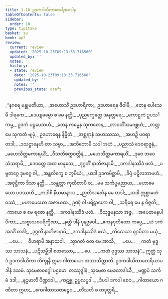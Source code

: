 ```yaml
---
title: 1.10 ဥဒကဒါယိကာထေရီအပဒါန
tableOfContents: false
sidebar:
  order: 10
type: tipitaka
basket: su
book: ap2
review:
  current: review
  updated: '2025-10-23T09:13:33.716560'
  updated_by: ''
  notes: ''
  history:
  - state: review
    date: '2025-10-23T09:13:33.716560'
    updated_by: ''
    notes: ''
    previous_state: draft
---
```



<ReviewStatus review={frontmatter.review} showDetails={true} />

<HypothesisAnnotation frontmatter={frontmatter} />

<DynamicBreadcrumb />

<Division number="116" book="ap2" e="ch" v="20" p="11">

<Paragraph number="136" type="verses" book="ap2">
_“နဂရေ ဗန္ဓုမတိယာ,_  
_အဟောသိံ ဥဒဟာရိကာ;_  
ဥဒဟာရေန ဇီဝါမိ,_  
_တေန ပေါသေမိ ဒါရကေ._  

</Paragraph>

</Division>
<Division number="117" book="ap2" e="ch" v="20" p="11">

<Paragraph number="137" type="verses" book="ap2">
_ဒေယျဓမ္မော စ မေ နတ္ထိ,_  
_ပုညက္ခေတ္တေ အနုတ္တရေ;_  
_ကောဋ္ဌကံ ဥပသင်္ကမ္မ,_  
ဥဒကံ ပဋ္ဌပေသဟံ._  

</Paragraph>

</Division>
<Division number="118" book="ap2" e="ch" v="20" p="11">

<Paragraph number="138" type="verses" book="ap2">
_တေန ကမ္မေန သုကတေန,_  
_တာဝတိံသမဂစ္ဆဟံ;_  
_တတ္ထ မေ သုကတံ ဗျမှံ,_  
ဥဒဟာရေန နိမ္မိတံ._  

</Paragraph>

</Division>
<Division number="119" book="ap2" e="ch" v="20" p="11">

<Paragraph number="139" type="verses" book="ap2">
_အစ္ဆရာနံ သဟဿဿ,_  
_အဟဉှိ ပဝရာ တဒါ;_  
_ဒသဋ္ဌာနေဟိ တာ သဗ္ဗာ,_  
_အဘိဘောမိ သဒါ အဟံ._  

</Paragraph>

</Division>
<Division number="120" book="ap2" e="ch" v="20" p="11">

<Paragraph number="140" type="verses" book="ap2">
_ပညာသံ ဒေဝရာဇူနံ,_  
_မဟေသိတ္တမကာရယိံ;_  
_ဝီသတိစက္ကဝတ္တီနံ,_  
_မဟေသိတ္တမကာရယိံ._  

</Paragraph>

</Division>
<Division number="121" book="ap2" e="ch" v="20" p="11">

<Paragraph number="141" type="verses" book="ap2">
_ဒုဝေ ဘဝေ သံသရာမိ,_  
_ဒေဝတ္တေ အထ မာနုသေ;_  
_ဒုဂ္ဂတိံ နာဘိဇာနာမိ,_  
_ဒကဒါနဿိဒံ ဖလံ._  

</Paragraph>

</Division>
<Division number="122" book="ap2" e="ch" v="20" p="11">

<Paragraph number="142" type="verses" book="ap2">
_ပဗ္ဗတဂ္ဂေ ဒုမဂ္ဂေ ဝါ,_  
_အန္တလိက္ခေ စ ဘူမိယံ;_  
_ယဒါ ဥဒကမိစ္ဆာမိ,_  
_ခိပ္ပံ ပဋိလဘာမဟံ._  

</Paragraph>

</Division>
<Division number="123" book="ap2" e="ch" v="20" p="12">

<Paragraph number="143" type="verses" book="ap2">
_အဝုဋ္ဌိကာ ဒိသာ နတ္ထိ,_  
_သန္တတ္တာ ကုထိတာပိ စ;_  
_မမ သင်္ကပ္ပမညာယ,_  
_မဟာမေဃော ပဝဿတိ._  

</Paragraph>

</Division>
<Division number="124" book="ap2" e="ch" v="20" p="12">

<Paragraph number="144" type="verses" book="ap2">
_ကဒါစိ နီယမာနာယ,_  
_ဉာတိသင်္ဃေန မေ တဒါ;_  
_ယဒါ ဣစ္ဆာမဟံ ဝဿံ,_  
_မဟာမေဃော အဇာယထ._  

</Paragraph>

</Division>
<Division number="125" book="ap2" e="ch" v="20" p="12">

<Paragraph number="145" type="verses" book="ap2">
ဥဏှံ ဝါ ပရိဠာဟော ဝါ,_  
_သရီရေ မေ န ဝိဇ္ဇတိ;_  
_ကာယေ စ မေ ရဇော နတ္ထိ,_  
_ဒကဒါနဿိဒံ ဖလံ._  

</Paragraph>

</Division>
<Division number="126" book="ap2" e="ch" v="20" p="12">

<Paragraph number="146" type="verses" book="ap2">
_ဝိသုဒ္ဓမနသာ အဇ္ဇ,_  
_အပေတမနပါပိကာ;_  
_သဗ္ဗာသဝပရိက္ခီဏာ,_  
_နတ္ထိ ဒါနိ ပုနဗ္ဘဝေါ._  

</Paragraph>

</Division>
<Division number="127" book="ap2" e="ch" v="20" p="12">

<Paragraph number="147" type="verses" book="ap2">
_ဧကနဝုတိတော ကပ္ပေ,_  
_ယံ ဒကံ အဒဒိံ တဒါ;_  
_ဒုဂ္ဂတိံ နာဘိဇာနာမိ,_  
_ဒကဒါနဿိဒံ ဖလံ._  

</Paragraph>

</Division>
<Division number="128" book="ap2" e="ch" v="20" p="12">

<Paragraph number="148" type="verses" book="ap2">
_ကိလေသာ ဈာပိတာ မယှံ,_  
_ …ပေ… _  
_ဝိဟရာမိ အနာသဝါ._  

</Paragraph>

</Division>
<Division number="129" book="ap2" e="ch" v="20" p="12">

<Paragraph number="149" type="verses" book="ap2">
_သွာဂတံ ဝတ မေ အာသိ,_  
_ …ပေ… _  
_ကတံ ဗုဒ္ဓဿ သာသနံ._  

</Paragraph>

</Division>
<Division number="130" book="ap2" e="ch" v="20" p="12">

<Paragraph number="150" type="verses" book="ap2">
_ပဋိသမ္ဘိဒါ စတဿော,_  
_ …ပေ… _  
_ကတံ ဗုဒ္ဓဿ သာသနံ”._  

</Paragraph>

<Paragraph number="151" book="ap2">
ဣတ္ထံ သုဒံ ဥဒကဒါယိကာ ဘိက္ခုနီ ဣမာ ဂါထာယော အဘာသိတ္ထာတိ.

</Paragraph>
</Division>

<Paragraph number="152" type="center" book="ap2">
ဥဒကဒါယိကာထေရိယာပဒါနံ ဒသမံ.



</Paragraph>

<Paragraph number="153" type="center" book="ap2">
သုမေဓာဝဂ္ဂေါ ပဌမော.



</Paragraph>

<Paragraph number="154" type="center" book="ap2">
တဿုဒ္ဒါနံ


</Paragraph>

<Paragraph number="155" type="verses" book="ap2">
_သုမေဓာ မေခလာဒါယီ,_  
_မဏ္ဍပံ သင်္ကမံ ဒဒါ;_  
_နဠမာလီ ပိဏ္ဍဒဒါ,_  
_ကဋစ္ဆု ဥပ္ပလပ္ပဒါ._  

</Paragraph>

<Paragraph number="156" type="verses" book="ap2">
_ဒီပဒါ ဒကဒါ စေဝ,_  
_ဂါထာယော ဂဏိတာ ဣဟ;_  
_ဧကဂါထာသတဉ္စေဝ,_  
_တိံသတိ စ တဒုတ္တရိ._
</Paragraph>